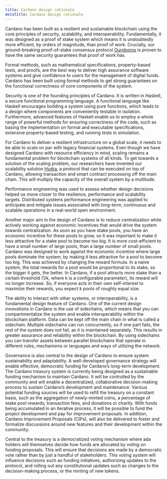 ```yaml
---
title: Cardano design rationale
metaTitle: Cardano design rationale
---
```


Cardano has been built as a resilient and sustainable blockchain using the core
principles of security, scalability, and interoperability. Fundamentally, it was
designed as a proof of stake system which means it is undoubtedly more
efficient, by orders of magnitude, than proof of work. Crucially, our
ground-breaking proof-of-stake consensus protocol
[Ouroboros](https://iohk.io/en/blog/posts/2020/06/23/the-ouroboros-path-to-decentralization/)
is proven to have the same security guarantees that proof of work has.

Formal methods, such as mathematical specifications, property-based tests, and
proofs, are the best way to deliver high assurance software systems and give
confidence to users for the management of digital funds. Cardano has been built
using formal methods to get strong guarantees on the functional correctness of
core components of the system.

Security is one of the founding principles of Cardano. It is written in Haskell,
a secure functional programming language. A functional language like Haskell
encourages building a system using pure functions, which leads to a design where
components are conveniently testable in isolation. Furthermore, advanced
features of Haskell enable us to employ a whole range of powerful methods for
ensuring correctness of the code, such as basing the implementation on formal
and executable specifications, extensive property-based testing, and running
tests in simulation.

For Cardano to deliver a resilient infrastructure on a global scale, it needs to
be able to scale on par with legacy financial systems. Even though we have
designed Cardano with resource efficiency in mind, scaling remains a fundamental
problem for blockchain systems of all kinds. To get towards a solution of the
scaling problem, our researchers have invented our scalability solution
[Hydra](https://eprint.iacr.org/2020/299.pdf), a protocol that can be executed
on top of Cardano, allowing transaction and smart contract processing off the
main chain. This will multiply the capacity of the overall system by a
multitude.

Performance engineering was used to assess whether design decisions helped us
move closer to the resilience, performance and scalability targets. Distributed
systems performance engineering was applied to anticipate and mitigate issues
associated with long-term, continuous and scalable operations in a real-world
open environment.

Another major aim in the design of Cardano is to reduce centralization while
actively working against economic incentives that would drive the system towards
centralization. As soon as you have stake pools, you have an economic incentive
for these pools to grow, so it was important to make it less attractive for a
stake pool to become too big. It is more cost-efficient to have a small number
of large pools, than a large number of small pools. Cardano was designed to work
against the economic incentive where large pools dominate the system, by making
it less attractive for a pool to become too big. This was achieved by changing
the reward formula. In a naive system, the total rewards for a pool would be
proportional to its stake, so the bigger it gets, the better. In Cardano, if a
pool attracts more stake than a certain threshold (1/k, where k is a
configurable parameter), its reward will no longer increase. So, if everyone
acts in their own self-interest to maximize their rewards, you expect _k_ pools
of roughly equal size.

The ability to interact with other systems, or interoperability, is a
fundamental design feature of Cardano. One of the current design innovations in
Cardano is the use of sidechains, which means that you can compartmentalize the
system and enable interoperability within the blockchain platform. Data can be
kept off the main chain in what is called a sidechain. Multiple sidechains can
run concurrently, so if one part fails, the rest of the system does not fail, as
it is maintained separately. This results in greater assurance and reliability
within the blockchain. By using sidechains you can transfer assets between
parallel blockchains that operate in different rules, mechanisms or languages
and ways of utilizing the network.

Governance is also central to the design of Cardano to ensure system
sustainability and adaptability. A well-developed governance strategy will
enable effective, democratic funding for Cardano’s long-term development. The
Cardano treasury system is currently being designed as a sustainable funding
mechanism to maintain Cardano. It will be controlled by the community and will
enable a decentralized, collaborative decision-making process to sustain
Cardano’s development and maintenance. Various potential funding sources will be
used to refill the treasury on a constant basis, such as the aggregation of
newly-minted coins, a percentage of stake pool rewards, transaction fees, and
donations or charity. With funds being accumulated in an iterative process, it
will be possible to fund the project development and pay for improvement
proposals. In addition, Cardano Improvement Proposals (CIPs), will also be
delivered to foster and formalize discussions around new features and their
development within the community.

Central to the treasury is a democratized voting mechanism where ada holders
will themselves decide how funds are allocated by voting on funding proposals.
This will ensure that decisions are made by a democratic vote rather than by
just a handful of stakeholders. This voting system will influence decisions such
as funding initiatives, authorizing updates to the protocol, and rolling out any
constitutional updates such as changes to the decision-making process, or the
minting of new tokens.
